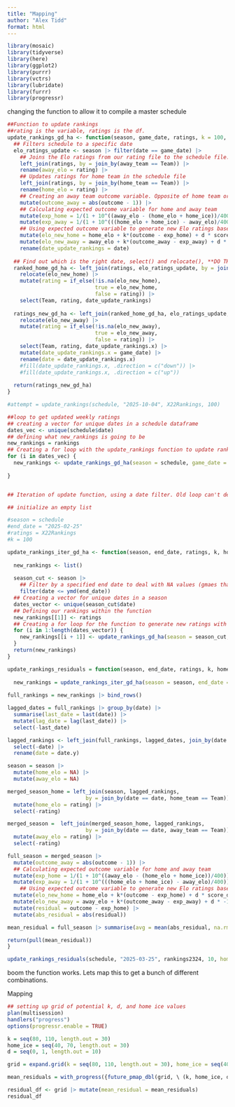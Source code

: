 ```yaml
---
title: "Mapping"
author: "Alex Tidd"
format: html
---
```


```r
library(mosaic)
library(tidyverse)
library(here)
library(ggplot2)
library(purrr)
library(vctrs)
library(lubridate)
library(furrr)
library(progressr)
```

changing the function to allow it to compile a master schedule
```r
##Function to update rankings
##rating is the variable, ratings is the df.
update_rankings_gd_ha <- function(season, game_date, ratings, k = 100, home_ice = 50, d = 0.5){
  ## Filters schedule to a specific date
  elo_ratings_update <- season |> filter(date == game_date) |>
    ## Joins the Elo ratings from our rating file to the schedule file. Puts updated ratings in the schedule
    left_join(ratings, by = join_by(away_team == Team)) |>
    rename(away_elo = rating) |>  
    ## Updates ratings for home team in the schedule file
    left_join(ratings, by = join_by(home_team == Team)) |>
    rename(home_elo = rating) |>
    ## Creating an away team outcome variable. Opposite of home team or same if tie.
    mutate(outcome_away = abs(outcome - 1)) |> 
    ## Calculating expected outcome variable for home and away team
    mutate(exp_home = 1/(1 + 10^((away_elo - (home_elo + home_ice))/400))) |>
    mutate(exp_away = 1/(1 + 10^(((home_elo + home_ice) - away_elo)/400))) |>
    ## Using expected outcome variable to generate new Elo ratings based on actual outcome and expected outcome
    mutate(elo_new_home = home_elo + k*(outcome - exp_home) + d * score_diff) |>
    mutate(elo_new_away = away_elo + k*(outcome_away - exp_away) + d * -1 * (score_diff)) |>
    rename(date_update_rankings = date)
  
  ## Find out which is the right date, select() and relocate(), **DO THIS FIRST**: try renaming date in one of the df to make less confusing (at start).
  ranked_home_gd_ha <- left_join(ratings, elo_ratings_update, by = join_by(Team == home_team)) |>
    relocate(elo_new_home) |>
    mutate(rating = if_else(!is.na(elo_new_home),
                            true = elo_new_home,
                            false = rating)) |>
    select(Team, rating, date_update_rankings)
  
  ratings_new_gd_ha <- left_join(ranked_home_gd_ha, elo_ratings_update, by = join_by(Team == away_team)) |>
    relocate(elo_new_away) |>
    mutate(rating = if_else(!is.na(elo_new_away),
                            true = elo_new_away,
                            false = rating)) |>
    select(Team, rating, date_update_rankings.x) |>
    mutate(date_update_rankings.x = game_date) |>
    rename(date = date_update_rankings.x)
    #fill(date_update_rankings.x, .direction = c("down")) |>
    #fill(date_update_rankings.x, .direction = c("up"))
  
  return(ratings_new_gd_ha)
}

#attempt = update_rankings(schedule, "2025-10-04", X22Rankings, 100)

##loop to get updated weekly ratings
## creating a vector for unique dates in a schedule dataframe
dates_vec <- unique(schedule$date)
## defining what new_rankings is going to be
new_rankings = rankings
## Creating a for loop with the update_rankings function to update rankings up to a specified date
for (i in dates_vec) {
  new_rankings <- update_rankings_gd_ha(season = schedule, game_date = i, ratings = new_rankings, k = 100, home_ice = 50, d = 0.5)
  
}


## Iteration of update function, using a date filter. Old loop can't deal with NA Values

## initialize an empty list

#season = schedule
#end_date = "2025-02-25"
#ratings = X22Rankings
#k = 100

update_rankings_iter_gd_ha <- function(season, end_date, ratings, k, home_ice, d){
  
  new_rankings <- list()
  
  season_cut <- season |> 
    ## Filter by a specified end date to deal with NA values (gmaes that have yet to be played)
    filter(date <= ymd(end_date))
  ## Creating a vector for unique dates in a season
  dates_vector <- unique(season_cut$date)
  ## Defining our rankings within the function
  new_rankings[[1]] <- ratings
  ## Creating a for loop for the function to generate new ratings with the updtae_rankings function
  for (i in 1:length(dates_vector)) {
    new_rankings[[i + 1]] <- update_rankings_gd_ha(season = season_cut, game_date = dates_vector[i], ratings = new_rankings[[i]], k = k, home_ice = home_ice, d = d)
  }
  return(new_rankings)
}

update_rankings_residuals = function(season, end_date, ratings, k, home_ice, d){ 
  
  new_rankings = update_rankings_iter_gd_ha(season = season, end_date = end_date, ratings = ratings, k = k, home_ice = home_ice, d = d)
  
full_rankings = new_rankings |> bind_rows()

lagged_dates = full_rankings |> group_by(date) |>
  summarise(last_date = last(date)) |>
  mutate(lag_date = lag(last_date)) |>
  select(-last_date)

lagged_rankings <- left_join(full_rankings, lagged_dates, join_by(date == lag_date)) |>
  select(-date) |>
  rename(date = date.y)

season = season |>
  mutate(home_elo = NA) |>
  mutate(away_elo = NA)

merged_season_home = left_join(season, lagged_rankings, 
                         by = join_by(date == date, home_team == Team)) |>
  mutate(home_elo = rating) |>
  select(-rating)

merged_season =  left_join(merged_season_home, lagged_rankings,
                         by = join_by(date == date, away_team == Team)) |>
  mutate(away_elo = rating) |>
  select(-rating)

full_season = merged_season |>
  mutate(outcome_away = abs(outcome - 1)) |> 
  ## Calculating expected outcome variable for home and away team
  mutate(exp_home = 1/(1 + 10^((away_elo - (home_elo + home_ice))/400))) |>
  mutate(exp_away = 1/(1 + 10^(((home_elo + home_ice) - away_elo)/400))) |>
    ## Using expected outcome variable to generate new Elo ratings based on actual outcome and expected outcome
  mutate(elo_new_home = home_elo + k*(outcome - exp_home) + d * score_diff) |>
  mutate(elo_new_away = away_elo + k*(outcome_away - exp_away) + d * -1 * (score_diff))|>
  mutate(residual = outcome - exp_home) |>
  mutate(abs_residual = abs(residual))

mean_residual = full_season |> summarise(avg = mean(abs_residual, na.rm = TRUE))

return(pull(mean_residual))
}
```

```r
update_rankings_residuals(schedule, "2025-03-25", rankings2324, 10, home_ice = 45, d = 0)
```
boom the function works. Lets map this to get a bunch of different combinations.

Mapping
```r
## setting up grid of potential k, d, and home ice values
plan(multisession)
handlers("progress")
options(progressr.enable = TRUE)

k = seq(80, 110, length.out = 30)
home_ice = seq(40, 70, length.out = 30)
d = seq(0, 1, length.out = 10)

grid = expand.grid(k = seq(80, 110, length.out = 30), home_ice = seq(40, 70, length.out = 30), d = seq(0, 1, length.out = 10))

mean_residuals = with_progress({future_pmap_dbl(grid, \ (k, home_ice, d) update_rankings_residuals(season = schedule, end_date = "2025-03-25", ratings = rankings2324, k = k, home_ice = home_ice, d = d), .progress = TRUE)})

residual_df <- grid |> mutate(mean_residual = mean_residuals)
residual_df
```

